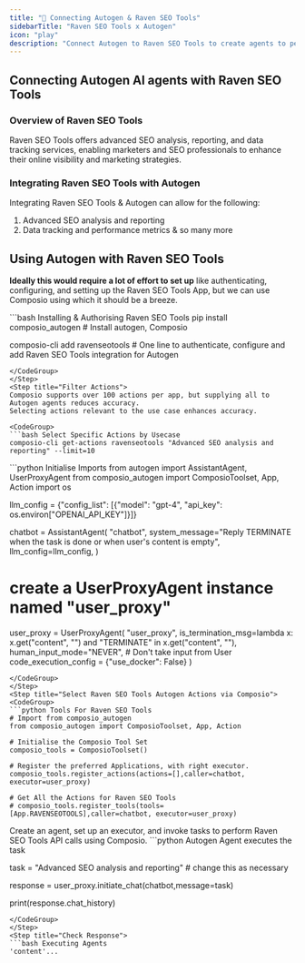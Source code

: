 ```yaml
---
title: "🚀 Connecting Autogen & Raven SEO Tools"
sidebarTitle: "Raven SEO Tools x Autogen"
icon: "play"
description: "Connect Autogen to Raven SEO Tools to create agents to perform tasks using natural language"
---
```


## Connecting Autogen AI agents with Raven SEO Tools

### Overview of Raven SEO Tools

Raven SEO Tools offers advanced SEO analysis, reporting, and data tracking services, enabling marketers and SEO professionals to enhance their online visibility and marketing strategies.

### Integrating Raven SEO Tools with Autogen

Integrating Raven SEO Tools & Autogen can allow for the following:

1. Advanced SEO analysis and reporting
2. Data tracking and performance metrics
& so many more

## Using Autogen with Raven SEO Tools

<Steps>
<Step title="Setting Up the Environment">

**Ideally this would require a lot of effort to set up** like authenticating, configuring, and setting up the Raven SEO Tools App, but we can use Composio using which it should be a breeze.

<CodeGroup>
```bash Installing & Authorising Raven SEO Tools
pip install composio_autogen # Install autogen, Composio 

composio-cli add ravenseotools # One line to authenticate, configure and add Raven SEO Tools integration for Autogen
```
</CodeGroup>
</Step>
<Step title="Filter Actions">
Composio supports over 100 actions per app, but supplying all to Autogen agents reduces accuracy.
Selecting actions relevant to the use case enhances accuracy.

<CodeGroup>
```bash Select Specific Actions by Usecase
composio-cli get-actions ravenseotools "Advanced SEO analysis and reporting" --limit=10
```
</CodeGroup>

</Step>
<Step title="Import Base Packages">

<CodeGroup>
```python Initialise Imports
from autogen import AssistantAgent, UserProxyAgent
from composio_autogen import ComposioToolset, App, Action
import os

llm_config = {"config_list": [{"model": "gpt-4", "api_key": os.environ["OPENAI_API_KEY"]}]}

chatbot = AssistantAgent(
    "chatbot",
    system_message="Reply TERMINATE when the task is done or when user's content is empty",
    llm_config=llm_config,
)

# create a UserProxyAgent instance named "user_proxy"
user_proxy = UserProxyAgent(
    "user_proxy",
    is_termination_msg=lambda x: x.get("content", "") and "TERMINATE" in x.get("content", ""),
    human_input_mode="NEVER", # Don't take input from User
    code_execution_config = {"use_docker": False}
)
```
</CodeGroup>
</Step>
<Step title="Select Raven SEO Tools Autogen Actions via Composio">
<CodeGroup>
```python Tools For Raven SEO Tools
# Import from composio_autogen
from composio_autogen import ComposioToolset, App, Action

# Initialise the Composio Tool Set
composio_tools = ComposioToolset()

# Register the preferred Applications, with right executor. 
composio_tools.register_actions(actions=[],caller=chatbot, executor=user_proxy)

# Get All the Actions for Raven SEO Tools
# composio_tools.register_tools(tools=[App.RAVENSEOTOOLS],caller=chatbot, executor=user_proxy) 
```
</CodeGroup>
</Step>
<Step title="Execute the Agent">
Create an agent, set up an executor, and invoke tasks to perform Raven SEO Tools API calls using Composio. 
<CodeGroup>
```python Autogen Agent executes the task

task = "Advanced SEO analysis and reporting" # change this as necessary

response = user_proxy.initiate_chat(chatbot,message=task)

print(response.chat_history)
```
</CodeGroup>
</Step>
<Step title="Check Response">
```bash Executing Agents
'content'...
```
</Step>
</Steps>
